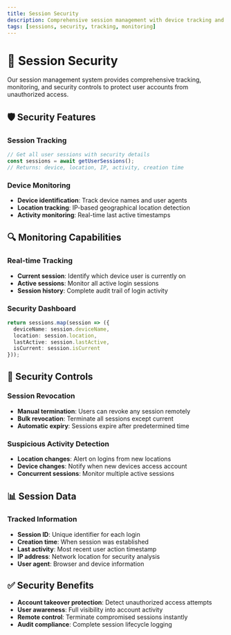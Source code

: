 ```yaml
---
title: Session Security
description: Comprehensive session management with device tracking and security monitoring
tags: [sessions, security, tracking, monitoring]
---
```


# 🔐 Session Security

Our session management system provides comprehensive tracking, monitoring, and security controls to protect user accounts from unauthorized access.

## 🛡️ Security Features

### Session Tracking
```ts
// Get all user sessions with security details
const sessions = await getUserSessions();
// Returns: device, location, IP, activity, creation time
```

### Device Monitoring
- **Device identification**: Track device names and user agents
- **Location tracking**: IP-based geographical location detection
- **Activity monitoring**: Real-time last active timestamps

## 🔍 Monitoring Capabilities

### Real-time Tracking
- **Current session**: Identify which device user is currently on
- **Active sessions**: Monitor all active login sessions
- **Session history**: Complete audit trail of login activity

### Security Dashboard
```ts
return sessions.map(session => ({
  deviceName: session.deviceName,
  location: session.location,
  lastActive: session.lastActive,
  isCurrent: session.isCurrent
}));
```

## 🚨 Security Controls

### Session Revocation
- **Manual termination**: Users can revoke any session remotely
- **Bulk revocation**: Terminate all sessions except current
- **Automatic expiry**: Sessions expire after predetermined time

### Suspicious Activity Detection
- **Location changes**: Alert on logins from new locations
- **Device changes**: Notify when new devices access account
- **Concurrent sessions**: Monitor multiple active sessions

## 📊 Session Data

### Tracked Information
- **Session ID**: Unique identifier for each login
- **Creation time**: When session was established
- **Last activity**: Most recent user action timestamp
- **IP address**: Network location for security analysis
- **User agent**: Browser and device information

## ✅ Security Benefits

- **Account takeover protection**: Detect unauthorized access attempts
- **User awareness**: Full visibility into account activity
- **Remote control**: Terminate compromised sessions instantly
- **Audit compliance**: Complete session lifecycle logging 